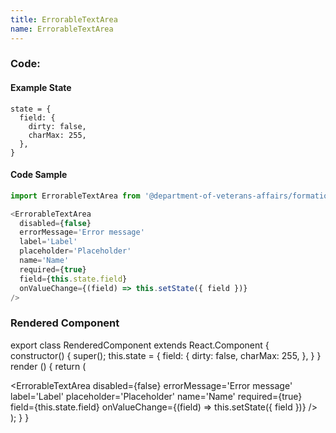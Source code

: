 ```yaml
---
title: ErrorableTextArea
name: ErrorableTextArea
---
```



### Code:

#### Example State
```
state = {
  field: {
    dirty: false,
    charMax: 255,
  },
}
```

#### Code Sample
```javascript
import ErrorableTextArea from '@department-of-veterans-affairs/formation-react/ErrorableTextArea'

<ErrorableTextArea
  disabled={false}
  errorMessage='Error message'
  label='Label'
  placeholder='Placeholder'
  name='Name'
  required={true}
  field={this.state.field}
  onValueChange={(field) => this.setState({ field })}
/>
```

### Rendered Component

export class RenderedComponent extends React.Component {
  constructor() {
    super();
    this.state = {
      field: {
        dirty: false,
        charMax: 255,
      },
    }
  }
  render () {
    return (
      <div className="rendered-component">
        <ErrorableTextArea
          disabled={false}
          errorMessage='Error message'
          label='Label'
          placeholder='Placeholder'
          name='Name'
          required={true}
          field={this.state.field}
          onValueChange={(field) => this.setState({ field })}
        />
      </div>
    );
  }
}

<RenderedComponent />
